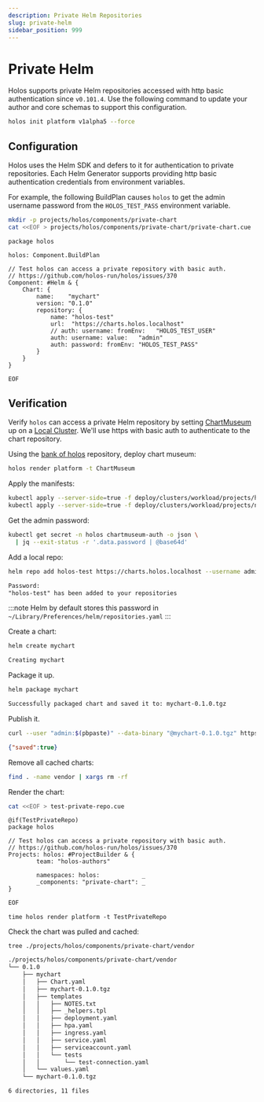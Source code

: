 ```yaml
---
description: Private Helm Repositories
slug: private-helm
sidebar_position: 999
---
```


# Private Helm

Holos supports private Helm repositories accessed with http basic authentication
since `v0.101.4`.  Use the following command to update your author and core
schemas to support this configuration.

```bash
holos init platform v1alpha5 --force
```

## Configuration

Holos uses the Helm SDK and defers to it for authentication to private
repositories.  Each Helm Generator supports providing http basic authentication
credentials from environment variables.

For example, the following BuildPlan causes `holos` to get the admin username
password from the `HOLOS_TEST_PASS` environment variable.

```bash
mkdir -p projects/holos/components/private-chart
cat <<EOF > projects/holos/components/private-chart/private-chart.cue
```
```cue showLineNumbers
package holos

holos: Component.BuildPlan

// Test holos can access a private repository with basic auth.
// https://github.com/holos-run/holos/issues/370
Component: #Helm & {
	Chart: {
		name:    "mychart"
		version: "0.1.0"
		repository: {
			name: "holos-test"
			url:  "https://charts.holos.localhost"
			// auth: username: fromEnv:   "HOLOS_TEST_USER"
			auth: username: value:   "admin"
			auth: password: fromEnv: "HOLOS_TEST_PASS"
		}
	}
}
```
```bash
EOF
```

## Verification

Verify `holos` can access a private Helm repository by setting [ChartMuseum] up
on a [Local Cluster].  We'll use https with basic auth to authenticate to the
chart repository.

Using the [bank of holos] repository, deploy chart museum:

```bash
holos render platform -t ChartMuseum
```

Apply the manifests:

```bash
kubectl apply --server-side=true -f deploy/clusters/workload/projects/holos/components/chart-museum
kubectl apply --server-side=true -f deploy/clusters/workload/projects/network/components/httproutes
```

Get the admin password:

```bash
kubectl get secret -n holos chartmuseum-auth -o json \
  | jq --exit-status -r '.data.password | @base64d'
```

Add a local repo:

```bash
helm repo add holos-test https://charts.holos.localhost --username admin
```
```txt
Password:
"holos-test" has been added to your repositories
```

:::note
Helm by default stores this password in `~/Library/Preferences/helm/repositories.yaml`
:::

Create a chart:

```bash
helm create mychart
```
```txt
Creating mychart
```

Package it up.

```bash
helm package mychart
```
```txt
Successfully packaged chart and saved it to: mychart-0.1.0.tgz
```

Publish it.

```bash
curl --user "admin:$(pbpaste)" --data-binary "@mychart-0.1.0.tgz" https://charts.holos.localhost/api/charts
```
```json
{"saved":true}
```

Remove all cached charts:

```bash
find . -name vendor | xargs rm -rf
```

Render the chart:

```bash
cat <<EOF > test-private-repo.cue
```
```cue showLineNumbers
@if(TestPrivateRepo)
package holos

// Test holos can access a private repository with basic auth.
// https://github.com/holos-run/holos/issues/370
Projects: holos: #ProjectBuilder & {
        team: "holos-authors"

        namespaces: holos:            _
        _components: "private-chart": _
}
```
```bash
EOF
```

```
time holos render platform -t TestPrivateRepo
```

Check the chart was pulled and cached:

```shell
tree ./projects/holos/components/private-chart/vendor
```
```txt
./projects/holos/components/private-chart/vendor
└── 0.1.0
    ├── mychart
    │   ├── Chart.yaml
    │   ├── mychart-0.1.0.tgz
    │   ├── templates
    │   │   ├── NOTES.txt
    │   │   ├── _helpers.tpl
    │   │   ├── deployment.yaml
    │   │   ├── hpa.yaml
    │   │   ├── ingress.yaml
    │   │   ├── service.yaml
    │   │   ├── serviceaccount.yaml
    │   │   └── tests
    │   │       └── test-connection.yaml
    │   └── values.yaml
    └── mychart-0.1.0.tgz

6 directories, 11 files
```

[Local Cluster]: ./local-cluster.mdx
[ChartMuseum]: https://chartmuseum.com/docs/
[bank of holos]: https://github.com/holos-run/bank-of-holos
